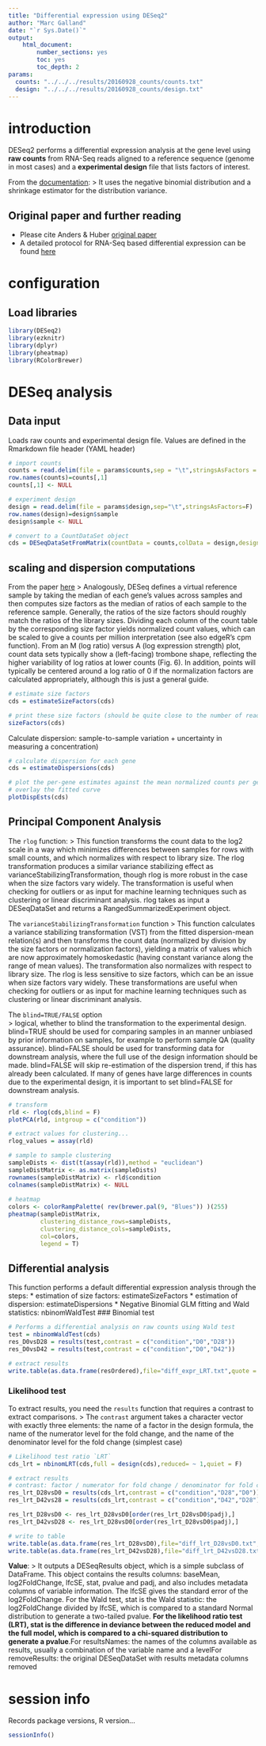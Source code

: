 ```yaml
---
title: "Differential expression using DESeq2"
author: "Marc Galland"
date: "`r Sys.Date()`"
output:
    html_document:
        number_sections: yes
        toc: yes
        toc_depth: 2  
params:
  counts: "../../../results/20160928_counts/counts.txt"
  design: "../../../results/20160928_counts/design.txt"
---
```

# introduction
DESeq2 performs a differential expression analysis at the gene level using __raw counts__ from RNA-Seq reads aligned to a reference sequence (genome in most cases) and a __experimental design__ file that lists factors of interest. 

From the [documentation](https://bioconductor.org/packages/release/bioc/html/DESeq2.html): 
> It uses the negative binomial distribution and a shrinkage estimator for the distribution variance. 

## Original paper and further reading
*  Please cite Anders & Huber [original paper](https://www.ncbi.nlm.nih.gov/pubmed/20979621)
*  A detailed protocol for RNA-Seq based differential expression can be found [here](https://www.ncbi.nlm.nih.gov/pubmed/23975260)


# configuration
## Load libraries
```r
library(DESeq2)
library(ezknitr)
library(dplyr)
library(pheatmap)
library(RColorBrewer)
```

# DESeq analysis

## Data input
Loads raw counts and experimental design file. Values are defined in the Rmarkdown file header (YAML header)
```r
# import counts
counts = read.delim(file = params$counts,sep = "\t",stringsAsFactors = F)
row.names(counts)=counts[,1]
counts[,1] <- NULL

# experiment design
design = read.delim(file = params$design,sep="\t",stringsAsFactors=F)
row.names(design)=design$sample
design$sample <- NULL

# convert to a CountDataSet object 
cds = DESeqDataSetFromMatrix(countData = counts,colData = design,design = ~ condition)
```

## scaling and dispersion computations 
From the paper [here](https://www.ncbi.nlm.nih.gov/pubmed/23975260)
> Analogously, DESeq defines a virtual reference sample by taking the median of each gene’s values across samples and then computes size factors as the median of ratios of each sample to the reference sample. Generally, the ratios of the size factors should roughly match the ratios of the library sizes. Dividing each column of the count table by the corresponding size factor yields normalized count values, which can be scaled to give a counts per million interpretation (see also edgeR’s cpm function). From an M (log ratio) versus A (log expression strength) plot, count data sets typically show a (left-facing) trombone shape, reflecting the higher variability of log ratios at lower counts (Fig. 6). In addition, points will typically be centered around a log ratio of 0 if the normalization factors are calculated appropriately, although this is just a general guide.

```r
# estimate size factors
cds = estimateSizeFactors(cds)

# print these size factors (should be quite close to the number of reads in the libraries)
sizeFactors(cds)
```

Calculate dispersion: sample-to-sample variation + uncertainty in measuring a concentration)
```r
# calculate dispersion for each gene
cds = estimateDispersions(cds)

# plot the per-gene estimates against the mean normalized counts per gene
# overlay the fitted curve 
plotDispEsts(cds)
```


## Principal Component Analysis
The `rlog` function:
> This function transforms the count data to the log2 scale in a way which minimizes differences between samples for rows with small counts, and which normalizes with respect to library size. The rlog transformation produces a similar variance stabilizing effect as varianceStabilizingTransformation, though rlog is more robust in the case when the size factors vary widely. The transformation is useful when checking for outliers or as input for machine learning techniques such as clustering or linear discriminant analysis. rlog takes as input a DESeqDataSet and returns a RangedSummarizedExperiment object.

The `varianceStabilizingTransformation` function
> This function calculates a variance stabilizing transformation (VST) from the fitted dispersion-mean relation(s) and then transforms the count data (normalized by division by the size factors or normalization factors), yielding a matrix of values which are now approximately homoskedastic (having constant variance along the range of mean values). The transformation also normalizes with respect to library size. The rlog is less sensitive to size factors, which can be an issue when size factors vary widely. These transformations are useful when checking for outliers or as input for machine learning techniques such as clustering or linear discriminant analysis.

The `blind=TRUE/FALSE` option	
> logical, whether to blind the transformation to the experimental design. blind=TRUE should be used for comparing samples in an manner unbiased by prior information on samples, for example to perform sample QA (quality assurance). blind=FALSE should be used for transforming data for downstream analysis, where the full use of the design information should be made. blind=FALSE will skip re-estimation of the dispersion trend, if this has already been calculated. If many of genes have large differences in counts due to the experimental design, it is important to set blind=FALSE for downstream analysis.

```r
# transform 
rld <- rlog(cds,blind = F)
plotPCA(rld, intgroup = c("condition"))

# extract values for clustering...
rlog_values = assay(rld)

# sample to sample clustering
sampleDists <- dist(t(assay(rld)),method = "euclidean")
sampleDistMatrix <- as.matrix(sampleDists)
rownames(sampleDistMatrix) <- rld$condition
colnames(sampleDistMatrix) <- NULL
  
# heatmap 
colors <- colorRampPalette( rev(brewer.pal(9, "Blues")) )(255)
pheatmap(sampleDistMatrix,
         clustering_distance_rows=sampleDists,
         clustering_distance_cols=sampleDists,
         col=colors,
         legend = T)
```

## Differential analysis 
This function performs a default differential expression analysis through the steps:
*  estimation of size factors: estimateSizeFactors
*  estimation of dispersion: estimateDispersions
*  Negative Binomial GLM fitting and Wald statistics: nbinomWaldTest
### Binomial test
```r
# Performs a differential analysis on raw counts using Wald test 
test = nbinomWaldTest(cds)
res_D0vsD28 = results(test,contrast = c("condition","D0","D28"))
res_D0vsD42 = results(test,contrast = c("condition","D0","D42"))

# extract results
write.table(as.data.frame(resOrdered),file="diff_expr_LRT.txt",quote = F,row.names = T ,sep = "\t")
```

### Likelihood test
To extract results, you need the `results` function that requires a contrast to extract comparisons.
> The `contrast` argument takes a character vector with exactly three elements: the name of a factor in the design formula, the name of the numerator level for the fold change, and the name of the denominator level for the fold change (simplest case) 

```r
# Likelihood test ratio `LRT`
cds_lrt = nbinomLRT(cds,full = design(cds),reduced= ~ 1,quiet = F)

# extract results
# contrast: factor / numerator for fold change / denominator for fold change
res_lrt_D28vsD0 = results(cds_lrt,contrast = c("condition","D28","D0"))
res_lrt_D42vs28 = results(cds_lrt,contrast = c("condition","D42","D28"))

res_lrt_D28vsD0 <- res_lrt_D28vsD0[order(res_lrt_D28vsD0$padj),]
res_lrt_D42vsD28 <- res_lrt_D28vsD0[order(res_lrt_D28vsD0$padj),]

# write to table
write.table(as.data.frame(res_lrt_D28vsD0),file="diff_lrt_D28vsD0.txt",quote = F,row.names = T ,sep = "\t")
write.table(as.data.frame(res_lrt_D42vsD28),file="diff_lrt_D42vsD28.txt",quote = F,row.names = T ,sep = "\t")
```

__Value__: 
> It outputs a DESeqResults object, which is a simple subclass of DataFrame. This object contains the results columns: baseMean, log2FoldChange, lfcSE, stat, pvalue and padj, and also includes metadata columns of variable information. The lfcSE gives the standard error of the log2FoldChange. For the Wald test, stat is the Wald statistic: the log2FoldChange divided by lfcSE, which is compared to a standard Normal distribution to generate a two-tailed pvalue. __For the likelihood ratio test (LRT), stat is the difference in deviance between the reduced model and the full model, which is compared to a chi-squared distribution to generate a pvalue__.For resultsNames: the names of the columns available as results, usually a combination of the variable name and a levelFor removeResults: the original DESeqDataSet with results metadata columns removed 
 
# session info 
Records package versions, R version...
```r
sessionInfo()
```

